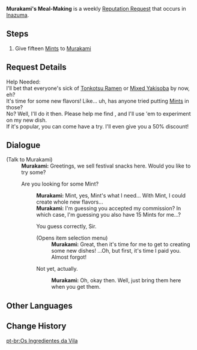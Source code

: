 {{Quest Infobox
|id            = 72713
|image         = NPC Murakami Thumb.png
|type          = Request
|region        = Inazuma
|summary       = Murakami wants some mints to experiment with making new dishes.
|startLocation = [[Amakane Island]], [[Inazuma]]
|characters    = Murakami; Traveler
|rep           = Inazuma
|mora          = 20,000
}}
'''Murakami's Meal-Making''' is a weekly [[Reputation Request]] that occurs in [[Inazuma]].

==Steps==
#Give fifteen [[Mint]]s to [[Murakami]]

==Request Details==
Help Needed:<br />
I'll bet that everyone's sick of [[Tonkotsu Ramen]] or [[Mixed Yakisoba]] by now, eh?<br />
It's time for some new flavors! Like... uh, has anyone tried putting [[Mint]]s in those?<br />
No? Well, I'll do it then. Please help me find {{Color|buzzword|15 Mints}}, and I'll use 'em to experiment on my new dish.<br />
If it's popular, you can come have a try. I'll even give you a 50% discount!

==Dialogue==
{{Quest Description|Narukami Island's Murakami would like to have 15 Mints.}}
{{Dialogue start}}
;(Talk to Murakami)
:'''Murakami:''' Greetings, we sell festival snacks here. Would you like to try some?
:{{DIcon|Quest}} Are you looking for some Mint?
::'''Murakami:''' Mint, yes, Mint's what I need... With Mint, I could create whole new flavors...
::'''Murakami:''' I'm guessing you accepted my commission? In which case, I'm guessing you also have 15 Mints for me...?
::{{DIcon|Quest}} You guess correctly, Sir.
::;(Opens item selection menu)
:::'''Murakami:''' Great, then it's time for me to get to creating some new dishes! ...Oh, but first, it's time I paid you. Almost forgot!
::{{DIcon}} Not yet, actually.
:::'''Murakami:''' Oh, okay then. Well, just bring them here when you get them.
{{Dialogue end}}

==Other Languages==
{{Other Languages
|en      = Murakami's Meal-Making
|zhs     = 村上的食材需求
|zhs_rm  = Cūnshàng de Shícái Xūqiú
|zht     = 村上的食材需求
|zht_rm  = Cūnshàng de Shícái Xūqiú
|zh_tl   = Murakami's Ingredient Needs
|ja      = 村上の食材のリクエスト
|ja_rm   = Murakami no Shokudai no Rikuesuto
|ja_tl   = Request for Murakami's Ingredients
|ko      = 무라카미의 식자재 의뢰
|ko_rm   = 
|ko_tl   = 
|es      = Ingredientes para Murakami
|es_tl   = 
|fr      = Des ingrédients pour Murakami
|fr_tl   = Ingredients for Murakami
|ru      = Ингредиенты для Мураками
|ru_tl   = 
|th      = การสรรหาวัตถุดิบของ Murakami
|th_rm   = 
|th_tl   = 
|vi      = Nguyên Liệu Nấu Ăn Của Murakami
|vi_tl   = 
|de      = Murakamis Mahlzeitenzubereitung
|de_tl   = Murakami's Meal Preparation
|id      = Makanan untuk Murakami
|id_tl   = Meal for Murakami
|pt      = Os Ingredientes da Vila
|pt_tl   = 
}}

==Change History==
{{Change History|2.0}}
[[pt-br:Os Ingredientes da Vila]]